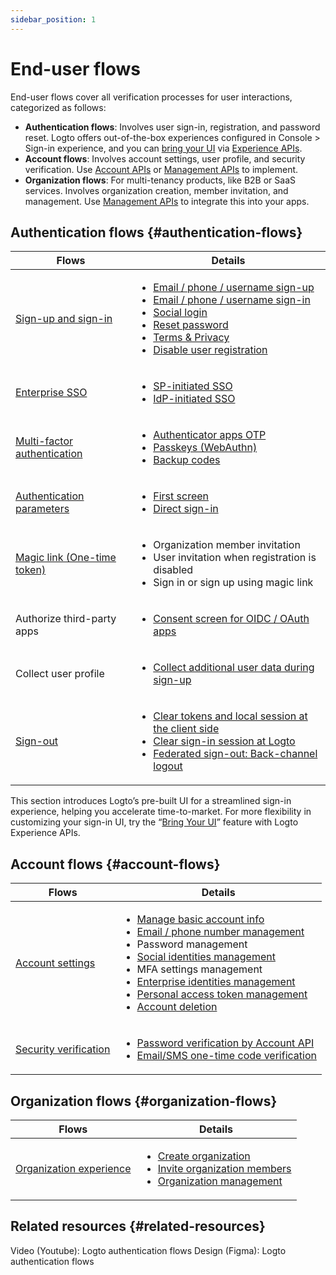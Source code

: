 ```yaml
---
sidebar_position: 1
---
```


# End-user flows

End-user flows cover all verification processes for user interactions, categorized as follows:

- **Authentication flows**: Involves user sign-in, registration, and password reset. Logto offers out-of-the-box experiences configured in <CloudLink to="/sign-in-experience">Console > Sign-in experience</CloudLink>, and you can [bring your UI](/customization/bring-your-ui) via [Experience APIs](https://openapi.logto.io/group/endpoint-experience).
- **Account flows**: Involves account settings, user profile, and security verification. Use [Account APIs](https://openapi.logto.io/group/endpoint-account-center) or [Management APIs](https://openapi.logto.io/operation/operation-getuser) to implement.
- **Organization flows**: For multi-tenancy products, like B2B or SaaS services. Involves organization creation, member invitation, and management. Use [Management APIs](https://openapi.logto.io/operation/operation-listorganizations) to integrate this into your apps.

## Authentication flows \{#authentication-flows}

| Flows                                                                  | Details                                                                                                                                                                                                                                                                                                                                                                                                                                                                                                                               |
| ---------------------------------------------------------------------- | ------------------------------------------------------------------------------------------------------------------------------------------------------------------------------------------------------------------------------------------------------------------------------------------------------------------------------------------------------------------------------------------------------------------------------------------------------------------------------------------------------------------------------------- |
| [Sign-up and sign-in](/end-user-flows/sign-up-and-sign-in)             | <ul><li>[Email / phone / username sign-up](/end-user-flows/sign-up-and-sign-in/sign-up)</li><li>[Email / phone / username sign-in](/end-user-flows/sign-up-and-sign-in/sign-in)</li><li>[Social login](/end-user-flows/sign-up-and-sign-in/social-sign-in)</li><li>[Reset password](/end-user-flows/sign-up-and-sign-in/reset-password)</li><li>[Terms & Privacy](/end-user-flows/sign-up-and-sign-in/terms-and-privacy)</li><li>[Disable user registration](/end-user-flows/sign-up-and-sign-in/disable-user-registration)</li></ul> |
| [Enterprise SSO](/end-user-flows/enterprise-sso)                       | <ul><li>[SP-initiated SSO](/end-user-flows/enterprise-sso/sp-initiated-sso)</li><li>[IdP-initiated SSO](/end-user-flows/enterprise-sso/idp-initiated-sso)</li></ul>                                                                                                                                                                                                                                                                                                                                                                   |
| [Multi-factor authentication](/end-user-flows/mfa)                     | <ul><li>[Authenticator apps OTP](/end-user-flows/mfa/authenticator-app-otp)</li><li>[Passkeys (WebAuthn)](/end-user-flows/mfa/webauthn)</li><li>[Backup codes](/end-user-flows/mfa/backup-codes)</li></ul>                                                                                                                                                                                                                                                                                                                            |
| [Authentication parameters](/end-user-flows/authentication-parameters) | <ul><li>[First screen](/end-user-flows/authentication-parameters/first-screen)</li><li>[Direct sign-in](/end-user-flows/authentication-parameters/direct-sign-in)</li></ul>                                                                                                                                                                                                                                                                                                                                                           |
| [Magic link (One-time token)](/end-user-flows/one-time-token)          | <ul><li>Organization member invitation</li><li>User invitation when registration is disabled</li><li>Sign in or sign up using magic link</li></ul>                                                                                                                                                                                                                                                                                                                                                                                    |
| Authorize third-party apps                                             | <ul><li>[Consent screen for OIDC / OAuth apps](/end-user-flows/consent-screen)</li></ul>                                                                                                                                                                                                                                                                                                                                                                                                                                              |
| Collect user profile                                                   | <ul><li>[Collect additional user data during sign-up](/end-user-flows/collect-user-profile)</li></ul>                                                                                                                                                                                                                                                                                                                                                                                                                                 |
| [Sign-out](/end-user-flows/sign-out)                                   | <ul><li>[Clear tokens and local session at the client side](/end-user-flows/sign-out/#clear-tokens-and-local-session-at-the-client-side)</li><li>[Clear sign-in session at Logto](/end-user-flows/sign-out/#clear-sign-in-session-at-logto)</li><li>[Federated sign-out: Back-channel logout](/end-user-flows/sign-out/#federated-sign-out-back-channel-logout)</li></ul>                                                                                                                                                             |

This section introduces Logto’s pre-built UI for a streamlined sign-in experience, helping you accelerate time-to-market. For more flexibility in customizing your sign-in UI, try the “[Bring Your UI](/customization/bring-your-ui)” feature with Logto Experience APIs.

## Account flows \{#account-flows}

| Flows                                                          | Details                                                                                                                                                                                                                                                                                                                                                                                                                                                                                                                                                                                                                                                                                                                                                                                     |
| -------------------------------------------------------------- | ------------------------------------------------------------------------------------------------------------------------------------------------------------------------------------------------------------------------------------------------------------------------------------------------------------------------------------------------------------------------------------------------------------------------------------------------------------------------------------------------------------------------------------------------------------------------------------------------------------------------------------------------------------------------------------------------------------------------------------------------------------------------------------------- |
| [Account settings](/end-user-flows/account-settings)           | <ul><li>[Manage basic account info](/end-user-flows/account-settings/by-account-api#manage-basic-account-information)</li><li>[Email / phone number management](/end-user-flows/account-settings/by-account-api#manage-identifiers-and-other-sensitive-information)</li><li>Password management</li><li>[Social identities management](/end-user-flows/account-settings/by-account-api#link-a-new-social-connection)</li><li>MFA settings management</li><li>[Enterprise identities management](/end-user-flows/account-settings/by-management-api#user-enterprise-identities-management)</li><li>[Personal access token management](/user-management/personal-access-token)</li><li>[Account deletion](/end-user-flows/account-settings/by-management-api#user-account-deletion)</li></ul> |
| [Security verification](/end-user-flows/security-verification) | <ul><li>[Password verification by Account API](/end-user-flows/security-verification#password-verification)</li><li>[Email/SMS one-time code verification](/end-user-flows/security-verification#emailsms-one-time-code-verification)</li></ul>                                                                                                                                                                                                                                                                                                                                                                                                                                                                                                                                             |

## Organization flows \{#organization-flows}

| Flows                                                              | Details                                                                                                                                                                                                                                                                                                            |
| ------------------------------------------------------------------ | ------------------------------------------------------------------------------------------------------------------------------------------------------------------------------------------------------------------------------------------------------------------------------------------------------------------ |
| [Organization experience](/end-user-flows/organization-experience) | <ul><li>[Create organization](/end-user-flows/organization-experience/create-organization)</li><li>[Invite organization members](/end-user-flows/organization-experience/invite-organization-members)</li><li>[Organization management](/end-user-flows/organization-experience/organization-management)</li></ul> |

## Related resources \{#related-resources}

<Url href="https://www.youtube.com/playlist?list=PLy2Il6wrD_fwhMhj-7lS5s94PVE2DAJYg">
  Video (Youtube): Logto authentication flows
</Url>
<Url href="https://www.figma.com/community/file/1260495684847942413/logto-sign-in-experience">
  Design (Figma): Logto authentication flows
</Url>
